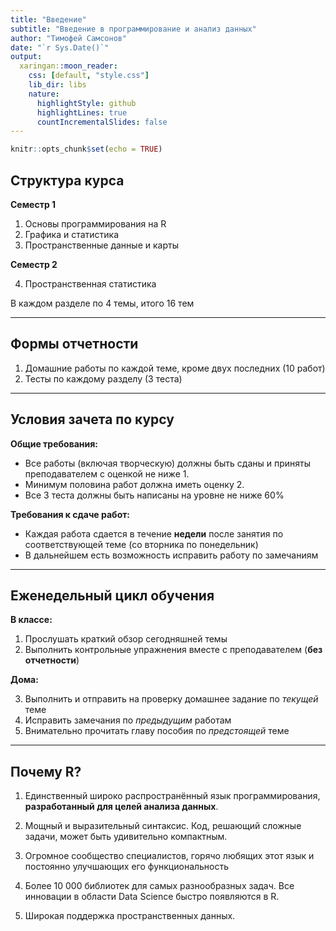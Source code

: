 ```yaml
---
title: "Введение"
subtitle: "Введение в программирование и анализ данных"
author: "Тимофей Самсонов"
date: "`r Sys.Date()`"
output:
  xaringan::moon_reader:
    css: [default, "style.css"]
    lib_dir: libs
    nature:
      highlightStyle: github
      highlightLines: true
      countIncrementalSlides: false
---
```


```r
knitr::opts_chunk$set(echo = TRUE)
```

## Структура курса

__Семестр 1__

1. Основы программирования на R
2. Графика и статистика
3. Пространственные данные и карты

__Семестр 2__

4. Пространственная статистика

В каждом разделе по 4 темы, итого 16 тем

---

## Формы отчетности

1. Домашние работы по каждой теме, кроме двух последних (10 работ)
2. Тесты по каждому разделу (3 теста)

---

## Условия зачета по курсу

__Общие требования:__

- Все работы (включая творческую) должны быть сданы и приняты преподавателем с оценкой не ниже 1.
- Минимум половина работ должна иметь оценку 2.
- Все 3 теста должны быть написаны на уровне не ниже 60%

__Требования к сдаче работ:__

- Каждая работа сдается в течение __недели__ после занятия по соответствующей теме (со вторника по понедельник)
- В дальнейшем есть возможность исправить работу по замечаниям

---

## Еженедельный цикл обучения

__В классе:__

1. Прослушать краткий обзор сегодняшней темы
2. Выполнить контрольные упражнения вместе с преподавателем (__без отчетности__)

__Дома:__

3. Выполнить и отправить на проверку домашнее задание по _текущей_ теме
4. Исправить замечания по _предыдущим_ работам
5. Внимательно прочитать главу пособия по _предстоящей_ теме

---

## Почему R?

1. Единственный широко распространённый язык программирования, __разработанный для целей анализа данных__.

1. Мощный и выразительный синтаксис. Код, решающий сложные задачи, может быть удивительно компактным.

1. Огромное сообщество специалистов, горячо любящих этот язык и постоянно улучшающих его функциональность

1. Более 10 000 библиотек для самых разнообразных задач. Все инновации в области Data Science быстро появляются в R.

1. Широкая поддержка пространственных данных.